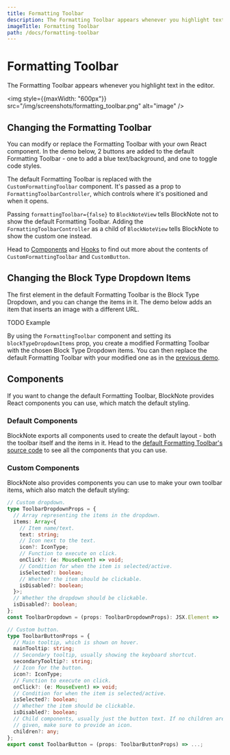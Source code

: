 ```yaml
---
title: Formatting Toolbar
description: The Formatting Toolbar appears whenever you highlight text in the editor, and is mainly used for styling.
imageTitle: Formatting Toolbar
path: /docs/formatting-toolbar
---
```



# Formatting Toolbar

The Formatting Toolbar appears whenever you highlight text in the editor.

<img style={{maxWidth: "600px"}} src="/img/screenshots/formatting_toolbar.png" alt="image" />

## Changing the Formatting Toolbar

You can modify or replace the Formatting Toolbar with your own React component. In the demo below, 2 buttons are added to the default Formatting Toolbar - one to add a blue text/background, and one to toggle code styles.

<Example name="ui-components/formatting-toolbar-buttons" />

The default Formatting Toolbar is replaced with the `CustomFormattingToolbar` component. It's passed as a prop to `FormattingToolbarController`, which controls where it's positioned and when it opens.

Passing `formattingToolbar={false}` to `BlockNoteView` tells BlockNote not to show the default Formatting Toolbar. Adding the `FormattingToolbarController` as a child of `BlockNoteView` tells BlockNote to show the custom one instead.

Head to [Components](/docs/ui-components/formatting-toolbar#components) and [Hooks](TODO) to find out more about the contents of `CustomFormattingToolbar` and `CustomButton`.

## Changing the Block Type Dropdown Items

The first element in the default Formatting Toolbar is the Block Type Dropdown, and you can change the items in it. The demo below adds an item that inserts an image with a different URL.

TODO Example

[//]: # (<Example name="ui-components/formatting-toolbar-block-type-buttons" />)

By using the `FormattingToolbar` component and setting its `blockTypeDropdownItems` prop, you create a modified Formatting Toolbar with the chosen Block Type Dropdown items. You can then replace the default Formatting Toolbar with your modified one as in the [previous demo](/docs/ui-components/formatting-toolbar#changing-the-formatting-toolbar).

## Components

If you want to change the default Formatting Toolbar, BlockNote provides React components you can use, which match the default styling.

### Default Components

BlockNote exports all components used to create the default layout - both the toolbar itself and the items in it. Head to the [default Formatting Toolbar's source code](https://github.com/TypeCellOS/BlockNote/blob/main/packages/react/src/FormattingToolbar/components/DefaultFormattingToolbar.tsx) to see all the components that you can use.

### Custom Components

BlockNote also provides components you can use to make your own toolbar items, which also match the default styling:

```typescript
// Custom dropdown.
type ToolbarDropdownProps = {
  // Array representing the items in the dropdown.
  items: Array<{
    // Item name/text.
    text: string;
    // Icon next to the text.
    icon?: IconType;
    // Function to execute on click.
    onClick?: (e: MouseEvent) => void;
    // Condition for when the item is selected/active.
    isSelected?: boolean;
    // Whether the item should be clickable.
    isDisabled?: boolean;
  }>;
  // Whether the dropdown should be clickable.
  isDisabled?: boolean;
};
const ToolbarDropdown = (props: ToolbarDropdownProps): JSX.Element => ...;

// Custom button.
type ToolbarButtonProps = {
  // Main tooltip, which is shown on hover.
  mainTooltip: string;
  // Secondary tooltip, usually showing the keyboard shortcut.
  secondaryTooltip?: string;
  // Icon for the button.
  icon?: IconType;
  // Function to execute on click.
  onClick?: (e: MouseEvent) => void;
  // Condition for when the item is selected/active.
  isSelected?: boolean;
  // Whether the item should be clickable.
  isDisabled?: boolean;
  // Child components, usually just the button text. If no children are 
  // given, make sure to provide an icon.
  children?: any;
};
export const ToolbarButton = (props: ToolbarButtonProps) => ...;
```

